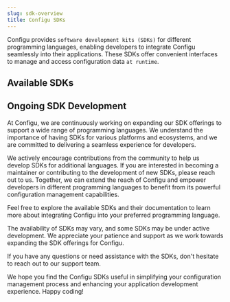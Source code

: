 ```yaml
---
slug: sdk-overview
title: Configu SDKs
---
```



Configu provides `software development kits (SDKs)` for different programming languages, enabling developers to integrate Configu seamlessly into their applications. These SDKs offer convenient interfaces to manage and access configuration data `at runtime`.

## Available SDKs

<SdkInfo
  name="Node.js SDK"
  repo="https://github.com/configu/configu/tree/main/ts/packages/node"
  pkg="https://www.npmjs.com/package/@configu/node"
  docs="/docs/nodejs-sdk"
/>

<SdkInfo
  name="Python SDK"
  repo="https://github.com/configu/configu/tree/main/py"
  pkg="https://pypi.org/project/configu/"
  docs="/docs/python-sdk"
/>

<SdkInfo
  name="Browser SDK"
  repo="https://github.com/configu/configu/tree/main/ts/packages/browser"
  pkg="https://www.npmjs.com/package/@configu/browser"
  docs="/docs/browser-sdk"
/>

## Ongoing SDK Development

At Configu, we are continuously working on expanding our SDK offerings to support a wide range of programming languages. We understand the importance of having SDKs for various platforms and ecosystems, and we are committed to delivering a seamless experience for developers.

<Admonition type="info">

We actively encourage contributions from the community to help us develop SDKs for additional languages. If you are interested in becoming a maintainer or contributing to the development of new SDKs, please reach out to us. Together, we can extend the reach of Configu and empower developers in different programming languages to benefit from its powerful configuration management capabilities.

</Admonition>

Feel free to explore the available SDKs and their documentation to learn more about integrating Configu into your preferred programming language.

<Admonition type="note">

The availability of SDKs may vary, and some SDKs may be under active development. We appreciate your patience and support as we work towards expanding the SDK offerings for Configu.

</Admonition>

If you have any questions or need assistance with the SDKs, don't hesitate to reach out to our support team.

We hope you find the Configu SDKs useful in simplifying your configuration management process and enhancing your application development experience. Happy coding!
